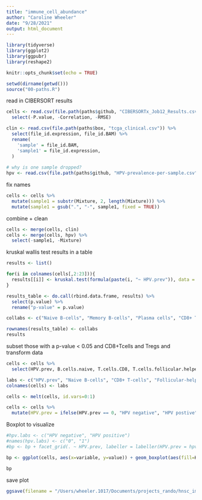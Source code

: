 ```yaml
---
title: "immune_cell_abundance"
author: "Caroline Wheeler"
date: "9/28/2021"
output: html_document
---
```


```r
library(tidyverse)
library(ggplot2)
library(ggpubr)
library(reshape2)

knitr::opts_chunk$set(echo = TRUE)

setwd(dirname(getwd()))
source("00-paths.R")
```

<!-- read in gene expression data -->
<!-- ```{r} -->
<!-- genes <- read.csv(file.path(paths$box, "tcga_gene-expressions.csv"))  -->
<!-- ``` -->

<!-- create matrix for CIBERSORT -->
<!-- ```{r} -->
<!-- write.table(genes, "/Users/wheeler.1017/Documents/GitHub/exohnsc/exploratory/data/cibersort_exohnsc.txt", sep = "\t", quote = FALSE, row.names = FALSE) -->
<!-- ``` -->

read in CIBERSORT results
```r
cells <- read.csv(file.path(paths$github, "CIBERSORTx_Job12_Results.csv")) %>%
  select(-P.value, -Correlation, -RMSE)

clin <- read.csv(file.path(paths$box, "tcga_clinical.csv")) %>%
  select(file_id.expression, file_id.BAM) %>%
  rename(
    'sample' = file_id.BAM,
    'sample1' = file_id.expression,
  )
  
# why is one sample dropped? 
hpv <- read.csv(file.path(paths$github, "HPV-prevalence-per-sample.csv"))
```

fix names
```r
cells <- cells %>% 
  mutate(sample1 = substr(Mixture, 2, length(Mixture))) %>%
  mutate(sample1 = gsub(".", "-", sample1, fixed = TRUE))
```

combine + clean
```r
cells <- merge(cells, clin)
cells <- merge(cells, hpv) %>%
  select(-sample1, -Mixture)
```

kruskal wallis test results in a table 
```r
results <- list()

for(i in colnames(cells[,2:23])){  
  results[[i]] <- kruskal.test(formula(paste(i, "~ HPV.prev")), data = cells)
}

results_table <- do.call(rbind.data.frame, results) %>%
  select(p.value) %>%
  rename("p-value" = p.value)

collabs <- c("Naive B-cells", "Memory B-cells", "Plasma cells", "CD8+ T-cells", "Naive CD4 T-cells", "Memory CD4 T-cells, resting", "Memory CD4 T-cells, activated", "Follicular-helper T-cells", "Tregs", "Gamma delta T-cells", "NK cells, resting", "NK cells, activated", "Monocytes", "M0 Macrophages", "M1 Macrophages", "M2 Macrophages", "Dendritic cells, resting", "Dendritic cells, activated", "Mast cells, resting", "Mast cells, activated", "Eosinophils", "Neutrophils")

rownames(results_table) <- collabs
results
```


subset those with a p-value < 0.05 and CD8+Tcells and Tregs and transform data
```r
cells <- cells %>%
  select(HPV.prev, B.cells.naive, T.cells.CD8, T.cells.follicular.helper, T.cells.regulatory..Tregs., Macrophages.M0, )

labs <- c("HPV.prev", "Naive B-cells", "CD8+ T-cells", "Follicular-helper T-cells", "Tregs", "M0 Macrophages")
colnames(cells) <- labs

cells <- melt(cells, id.vars=0:1)

cells <- cells %>%
  mutate(HPV.prev = ifelse(HPV.prev == 0, "HPV negative", "HPV postive"))
```

Boxplot to visualize
```r
#hpv.labs <- c("HPV negative", "HPV positive")
#names(hpv.labs) <- c("0", "1")
#bp <- bp + facet_grid(. ~ HPV.prev, labeller = labeller(HPV.prev = hpv.labs)) 

bp <- ggplot(cells, aes(x=variable, y=value)) + geom_boxplot(aes(fill=HPV.prev)) + xlab("") + ylab("Abundance") + labs(fill = "") + theme_bw(base_size = 18) + theme(axis.text.x = element_text(angle = 45, hjust=1))

bp

```
save plot
```r
ggsave(filename = "/Users/wheeler.1017/Documents/projects_rando/hnsc_immunecell_boxplot.png", plot = bp, width = 14, height = 10, dpi = 600)
```

